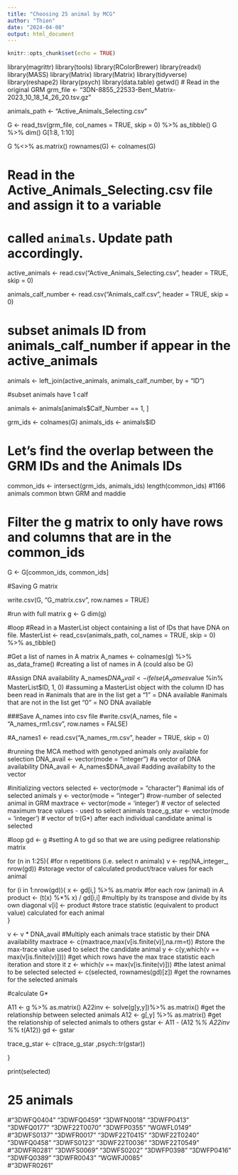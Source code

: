 ```yaml
---
title: "Choosing 25 animal by MCG"
author: "Thien"
date: "2024-04-08"
output: html_document
---
```


```r
knitr::opts_chunk$set(echo = TRUE)
```

library(magrittr)
library(tools)
library(RColorBrewer)
library(readxl)
library(MASS)
library(Matrix)
library(Matrix)
library(tidyverse)
library(reshape2)
library(psych)
library(data.table)
getwd()
# Read in the original GRM
grm_file <- "3DN-8855_22533-Bent_Matrix-2023_10_18_14_26_20.tsv.gz"

animals_path <- "Active_Animals_Selecting.csv"

G <- read_tsv(grm_file, col_names = TRUE, skip = 0) %>% as_tibble()
G %>% dim() 
G[1:8, 1:10]

G %<>% as.matrix()
rownames(G) <- colnames(G)

# Read in the Active_Animals_Selecting.csv file and assign it to a variable
# called `animals`. Update path accordingly.
active_animals <- read.csv("Active_Animals_Selecting.csv", header = TRUE, skip = 0)

animals_calf_number <- read.csv("Animals_calf.csv", header = TRUE, skip = 0)

# subset animals ID from animals_calf_number if appear in the active_animals
animals <- left_join(active_animals, animals_calf_number, by = "ID")

#subset animals have 1 calf

animals <- animals[animals$Calf_Number == 1, ]

grm_ids <- colnames(G)
animals_ids <- animals$ID

# Let's find the overlap between the GRM IDs and the Animals IDs
common_ids <- intersect(grm_ids, animals_ids)
length(common_ids) #1166 animals common btwn GRM and maddie

# Filter the g matrix to only have rows and columns that are in the common_ids
G <- G[common_ids, common_ids]

#Saving G matrix

write.csv(G, "G_matrix.csv", row.names = TRUE)

#run with full matrix
g <- G
dim(g)

#loop
#Read in a MasterList object containing a list of IDs that have DNA on file.
MasterList <- read_csv(animals_path, col_names = TRUE, skip = 0) %>% as_tibble()

#Get a list of names in A matrix
A_names <- colnames(g) %>% as_data_frame()   #creating a list of names in A (could also be G)


#Assign DNA availability
A_names$DNA_avail <- ifelse(A_names$value %in% MasterList$ID, 1, 0) #assuming a MasterList object with the column ID has been read in
#animals that are in the list get a "1" = DNA available
#animals that are not in the list get "0" = NO DNA available                


###Save A_names into csv file
#write.csv(A_names, file = "A_names_rm1.csv", row.names = FALSE)

#A_names1 <- read.csv("A_names_rm.csv", header = TRUE, skip = 0)

#running the MCA method with genotyped animals only available for selection
DNA_avail <- vector(mode = "integer")    #a vector of DNA availability
DNA_avail <- A_names$DNA_avail           #adding availabilty to the vector

#initializing vectors
selected <- vector(mode = "character")   #animal ids of selected animals
y <- vector(mode = "integer")            #row-number of selected animal in GRM
maxtrace <- vector(mode = 'integer')     # vector of selected maximum trace values - used to select animals
trace_g_star <- vector(mode = 'integer') # vector of tr(G*) after each individual candidate animal is selected

#loop
gd <- g   #setting A to gd so that we are using pedigree relationship matrix


for (n in 1:25){                          #for n repetitions (i.e. select n animals)
  v <- rep(NA_integer_, nrow(gd))         #storage vector of calculated product/trace values for each animal
  
  for (i in 1:nrow(gd)){
    x <- gd[i,] %>% as.matrix            #for each row (animal) in A
    product <- (t(x) %*% x) / gd[i,i]    #multiply by its transpose and divide by its own diagonal
    v[i] <- product                     #store trace statistic (equivalent to product value) calculated for each animal      
  }
  
  v <- v * DNA_avail                                              #Multiply each animals trace statistic by their DNA availability
  maxtrace <- c(maxtrace,max(v[is.finite(v)],na.rm=t))            #store the max-trace value used to select the candidate animal
  y <- c(y,which(v == max(v[is.finite(v)])))                      #get which rows have the max trace statistic each iteration and store it
  z <- which(v == max(v[is.finite(v)]))                           #the latest animal to be selected
  selected <- c(selected, rownames(gd)[z])                        #get the rownames for the selected animals
  
  
  
  #calculate G*
  
  A11 <- g %>% as.matrix()
  A22inv <- solve(g[y,y])%>% as.matrix()           #get the relationship between selected animals
  A12 <- g[,y] %>% as.matrix()                     #get the relationship of selected animals to others
  gstar <- A11 - (A12 %*% A22inv %*% t(A12))
  gd <- gstar
  
  trace_g_star <- c(trace_g_star ,psych::tr(gstar))
  
}

print(selected)

# 25 animals
#"3DWFQ0404"   "3DWFQ0459"   "3DWFN0018"   "3DWFP0413"   "3DWFQ0177"   "3DWF22T0070" "3DWFP0355"   "WGWFL0149"  
#"3DWFS0137"   "3DWFR0017"   "3DWF22T0415" "3DWF22T0240" "3DWFQ0458"   "3DWFS0123"   "3DWF22T0036" "3DWF22T0549"
#"3DWFR0281"   "3DWFS0069"   "3DWFS0202"   "3DWFP0398"   "3DWFP0416"   "3DWFQ0389"   "3DWFR0043"   "WGWFJ0085"  
#"3DWFR0261" 

